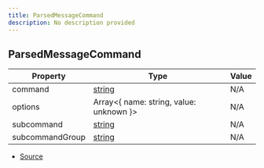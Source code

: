 ```yaml
---
title: ParsedMessageCommand
description: No description provided
---
```


## ParsedMessageCommand

| Property | Type | Value |
| ----------- | ----------- | ----------- |
| command | [string](https://developer.mozilla.org/en-US/docs/Web/JavaScript/Reference/Global_Objects/String) | N/A |
| options | Array\<\{   name: string,   value: unknown }> | N/A |
| subcommand | [string](https://developer.mozilla.org/en-US/docs/Web/JavaScript/Reference/Global_Objects/String) | N/A |
| subcommandGroup | [string](https://developer.mozilla.org/en-US/docs/Web/JavaScript/Reference/Global_Objects/String) | N/A |


- [Source](https://github.com/underctrl-io/commandkit/blob/98b939d6fdf8beaae597b4dc0351a139da52ee8d/packages/commandkit/src/app/commands/MessageCommandParser.ts#L16)